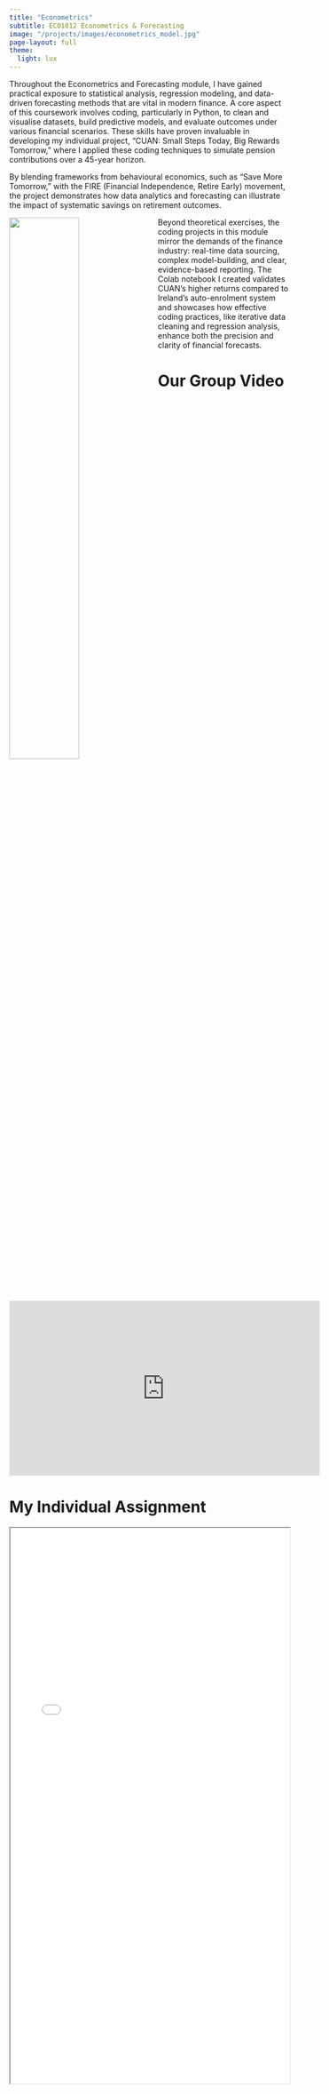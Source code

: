 ```yaml
---
title: "Econometrics"
subtitle: ECO1012 Econometrics & Forecasting
image: "/projects/images/econometrics_model.jpg"
page-layout: full
theme:
  light: lux
---
```

Throughout the Econometrics and Forecasting module, I have gained practical exposure to statistical analysis, regression modeling, and data-driven forecasting methods that are vital in modern finance. A core aspect of this coursework involves coding, particularly in Python, to clean and visualise datasets, build predictive models, and evaluate outcomes under various financial scenarios. These skills have proven invaluable in developing my individual project, “CUAN: Small Steps Today, Big Rewards Tomorrow,” where I applied these coding techniques to simulate pension contributions over a 45-year horizon. 

By blending frameworks from behavioural economics, such as “Save More Tomorrow,” with the FIRE (Financial Independence, Retire Early) movement, the project demonstrates how data analytics and forecasting can illustrate the impact of systematic savings on retirement outcomes. 

[![](images/streamlit.png){style="float: left; margin-right: 1rem; width: 50%;"}](https://econometrics.streamlit.app)

Beyond theoretical exercises, the coding projects in this module mirror the demands of the finance industry: real-time data sourcing, complex model-building, and clear, evidence-based reporting. The Colab notebook I created validates CUAN’s higher returns compared to Ireland’s auto-enrolment system and showcases how effective coding practices, like iterative data cleaning and regression analysis, enhance both the precision and clarity of financial forecasts.

# Our Group Video
<iframe width="560" height="315" src="https://www.youtube.com/embed/VDf8ospPUS8?si=-9uniY2R_A2Whrg5" title="YouTube video player" frameborder="0" allow="accelerometer; autoplay; clipboard-write; encrypted-media; gyroscope; picture-in-picture; web-share" referrerpolicy="strict-origin-when-cross-origin" allowfullscreen></iframe>


# My Individual Assignment
<iframe width="100%" height="1000" src=pdfs/EconomicsAssignmentv2.pdf> </iframe>
